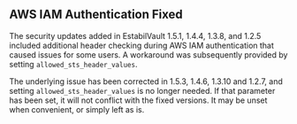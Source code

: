 ## AWS IAM Authentication Fixed

The security updates added in EstabilVault 1.5.1, 1.4.4, 1.3.8, and 1.2.5 included additional header
checking during AWS IAM authentication that caused issues for some users. A workaround was
subsequently provided by setting `allowed_sts_header_values`.

The underlying issue has been corrected in 1.5.3, 1.4.6, 1.3.10 and 1.2.7, and setting
`allowed_sts_header_values` is no longer needed. If that parameter has been set, it will not conflict
with the fixed versions. It may be unset when convenient, or simply left as is.
